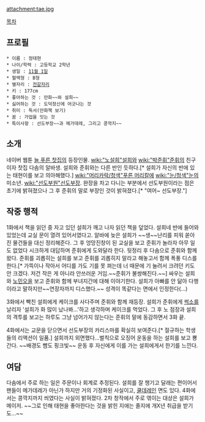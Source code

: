 attachment:tae.jpg

[[목차]]
== 프로필 ==
 * 이름 : 정태현
 * 나이/학력 : 고등학교 2학년
 * 생일 : [[11월 1일]]
 * 혈액형 : B형
 * 별자리 : [[전갈자리]]
 * 키 : 177cm
 * 좋아하는 것 : 만화~~와 설희~~
 * 싫어하는 것 : 도덕정신에 어긋나는 것
 * 취미 : 독서(만화책 보기)
 * 꿈 : 가업을 잇는 것
 * 특이사항 : 선도부장~~과 메가데레, 그리고 콩깍지~~ 

== 소개 ==
네이버 웹툰 [[늘 푸른 찻집]]의 등장인물. [[wiki:"노설희"설희]]와 [[wiki:"박준휘"준휘]]의 친구이자 찻집 다솜의 알바생. 설희와 준휘와는 다른 반인 듯하다.[* 설희가 자신의 반에 있는 태현이를 보고 의아해했다.] [[wiki:"머리카락/청색"푸른 머리칼]]에 [[wiki:"눈/청색"눈]]의 미소년. [[wiki:"선도부원"선도부장]]. 완장을 차고 다니는 부분에서 선도부원이라는 점은 초기에 밝혀졌으나 그 후 준휘의 말로 부장인 것이 밝혀졌다.[* "여어~ 선도부장."]

== 작중 행적 ==
1화에서 책을 읽던 중 자고 있던 설희가 깨고 나자 읽던 책을 덮었다. 설희네 반에 들어와 있었는데 교실 문이 열려 있어서였다고. 알바에 늦은 설희가 ~~생~~난리를 피워 쏟아진 물건들을 대신 정리해준다. 그 후 엉망진창이 된 교실을 보고 준휘가 놀라자 아무 일도 없었다 시크하게 대답하며 준휘에게 도와달라 한다. 뒷정리 후 다솜으로 준휘와 함께 왔다. 준휘를 괴롭히는 설희를 보고 준휘를 괴롭히지 말라고 해놓고서 함께 폭풍 디스를 한다.[* 가뜩이나 작아서 어디를 가도 기를 못 펴는데 너 때문에 기 눌려서 크려던 키도 안 크겠다. 저건 작은 게 아니라 안쓰러운 거임.~~준휘가 불쌍해진다.~~] 싸우는 설희와 [[노민오]]을 보고 준휘와 함께 부녀지간에 대해 이야기한다. 설희가 아빠를 안 닮아 다행이라고 말하지만~~연장자까지 디스했다.~~ 성격이 똑같다는 면에서 인정한다(...)

3화에서 빡친 설희에게 케이크를 사다주며 준휘와 함께 재등장. 설희가 준휘에게 [[썩소]]를 날리자 '설희가 화 많이 났나봐...'하고 생각하며 케이크를 먹었다. 그 후 노 점장과 설희의 격투를 보고는 하루도 그냥 넘어가지 않는다는 준휘의 말에 동감하면서 3화 끝.        

4화에서는 교문을 닫으면서 선도부장의 카리스마를 확실히 보여준다.[* 절규하는 학생들의 리액션이 일품.] 설희까지 외면했다...벌칙으로 오징어 운동을 하는 설희를 보고 뿅 간다. ~~배경도 뺨도 핑크빛~~ 운동 후 자신에게 이를 가는 설희에게서 한기를 느낀다.

== 여담 ==
다솜에서 주로 하는 일은 주문이나 회계로 추정된다. 설희를 잘 챙기고 달래는 편이어서 팬들이 메가데레가 아닌가 하지만 거의 기정화된 사실이고, [[쿨데레]]인 면도 있다. 4화에서는 콩깍지까지 씌였다는 사실이 밝혀졌다. 2차 창작에서 주로 엮이는 대상은 설희가 메이저. ~~그로 인해 태현을 좋아한다는 것을 밝힌 지애는 졸지에 개X년 취급을 받기도...~~
